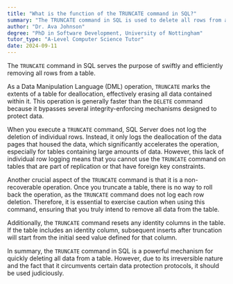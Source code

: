 ```yaml
---
title: "What is the function of the TRUNCATE command in SQL?"
summary: "The TRUNCATE command in SQL is used to delete all rows from a table quickly and efficiently."
author: "Dr. Ava Johnson"
degree: "PhD in Software Development, University of Nottingham"
tutor_type: "A-Level Computer Science Tutor"
date: 2024-09-11
---
```


The `TRUNCATE` command in SQL serves the purpose of swiftly and efficiently removing all rows from a table.

As a Data Manipulation Language (DML) operation, `TRUNCATE` marks the extents of a table for deallocation, effectively erasing all data contained within it. This operation is generally faster than the `DELETE` command because it bypasses several integrity-enforcing mechanisms designed to protect data.

When you execute a `TRUNCATE` command, SQL Server does not log the deletion of individual rows. Instead, it only logs the deallocation of the data pages that housed the data, which significantly accelerates the operation, especially for tables containing large amounts of data. However, this lack of individual row logging means that you cannot use the `TRUNCATE` command on tables that are part of replication or that have foreign key constraints.

Another crucial aspect of the `TRUNCATE` command is that it is a non-recoverable operation. Once you truncate a table, there is no way to roll back the operation, as the `TRUNCATE` command does not log each row deletion. Therefore, it is essential to exercise caution when using this command, ensuring that you truly intend to remove all data from the table.

Additionally, the `TRUNCATE` command resets any identity columns in the table. If the table includes an identity column, subsequent inserts after truncation will start from the initial seed value defined for that column.

In summary, the `TRUNCATE` command in SQL is a powerful mechanism for quickly deleting all data from a table. However, due to its irreversible nature and the fact that it circumvents certain data protection protocols, it should be used judiciously.
    